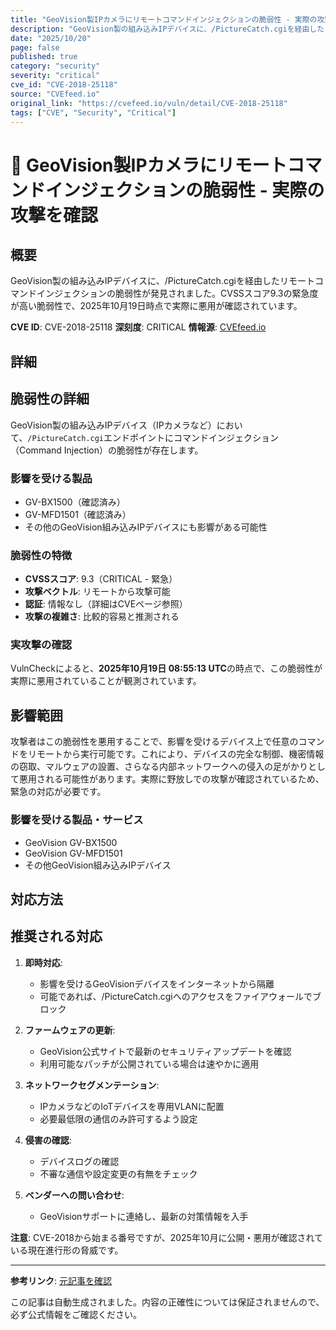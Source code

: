 ```yaml
---
title: "GeoVision製IPカメラにリモートコマンドインジェクションの脆弱性 - 実際の攻撃を確認"
description: "GeoVision製の組み込みIPデバイスに、/PictureCatch.cgiを経由したリモートコマンドインジェクションの脆弱性が発見されました。CVSSスコア9.3の緊急度が高い脆弱性で、2025年10月19日時点で実際に悪用が確認されています。"
date: "2025/10/20"
page: false
published: true
category: "security"
severity: "critical"
cve_id: "CVE-2018-25118"
source: "CVEfeed.io"
original_link: "https://cvefeed.io/vuln/detail/CVE-2018-25118"
tags: ["CVE", "Security", "Critical"]
---
```


# 🔴 GeoVision製IPカメラにリモートコマンドインジェクションの脆弱性 - 実際の攻撃を確認

## 概要

GeoVision製の組み込みIPデバイスに、/PictureCatch.cgiを経由したリモートコマンドインジェクションの脆弱性が発見されました。CVSSスコア9.3の緊急度が高い脆弱性で、2025年10月19日時点で実際に悪用が確認されています。

**CVE ID**: CVE-2018-25118
**深刻度**: CRITICAL
**情報源**: [CVEfeed.io](https://cvefeed.io/vuln/detail/CVE-2018-25118)

## 詳細

## 脆弱性の詳細

GeoVision製の組み込みIPデバイス（IPカメラなど）において、`/PictureCatch.cgi`エンドポイントにコマンドインジェクション（Command Injection）の脆弱性が存在します。

### 影響を受ける製品
- GV-BX1500（確認済み）
- GV-MFD1501（確認済み）
- その他のGeoVision組み込みIPデバイスにも影響がある可能性

### 脆弱性の特徴
- **CVSSスコア**: 9.3（CRITICAL - 緊急）
- **攻撃ベクトル**: リモートから攻撃可能
- **認証**: 情報なし（詳細はCVEページ参照）
- **攻撃の複雑さ**: 比較的容易と推測される

### 実攻撃の確認
VulnCheckによると、**2025年10月19日 08:55:13 UTC**の時点で、この脆弱性が実際に悪用されていることが観測されています。

## 影響範囲

攻撃者はこの脆弱性を悪用することで、影響を受けるデバイス上で任意のコマンドをリモートから実行可能です。これにより、デバイスの完全な制御、機密情報の窃取、マルウェアの設置、さらなる内部ネットワークへの侵入の足がかりとして悪用される可能性があります。実際に野放しでの攻撃が確認されているため、緊急の対応が必要です。


### 影響を受ける製品・サービス

- GeoVision GV-BX1500
- GeoVision GV-MFD1501
- その他GeoVision組み込みIPデバイス


## 対応方法

## 推奨される対応

1. **即時対応**:
   - 影響を受けるGeoVisionデバイスをインターネットから隔離
   - 可能であれば、/PictureCatch.cgiへのアクセスをファイアウォールでブロック

2. **ファームウェアの更新**:
   - GeoVision公式サイトで最新のセキュリティアップデートを確認
   - 利用可能なパッチが公開されている場合は速やかに適用

3. **ネットワークセグメンテーション**:
   - IPカメラなどのIoTデバイスを専用VLANに配置
   - 必要最低限の通信のみ許可するよう設定

4. **侵害の確認**:
   - デバイスログの確認
   - 不審な通信や設定変更の有無をチェック

5. **ベンダーへの問い合わせ**:
   - GeoVisionサポートに連絡し、最新の対策情報を入手

**注意**: CVE-2018から始まる番号ですが、2025年10月に公開・悪用が確認されている現在進行形の脅威です。

---

**参考リンク**: [元記事を確認](https://cvefeed.io/vuln/detail/CVE-2018-25118)

この記事は自動生成されました。内容の正確性については保証されませんので、必ず公式情報をご確認ください。
